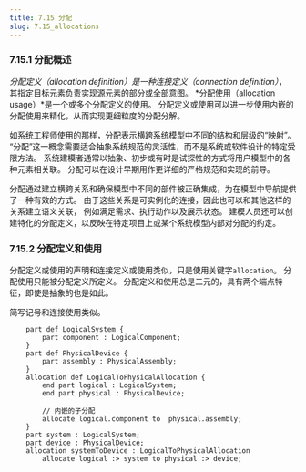 ```yaml
---
title: 7.15 分配
slug: 7.15_allocations
---
```


### 7.15.1 分配概述

*分配定义（allocation definition）*是一种*连接定义（connection definition）*，
其指定目标元素负责实现源元素的部分或全部意图。
*分配使用（allocation usage）*是一个或多个分配定义的使用。
分配定义或使用可以进一步使用内嵌的分配使用来精化，从而实现更细粒度的分配分解。

如系统工程师使用的那样，分配表示横跨系统模型中不同的结构和层级的“映射”。
“分配”这一概念需要适合抽象系统规范的灵活性，而不是系统或软件设计的特定受限方法。
系统建模者通常以抽象、初步或有时是试探性的方式将用户模型中的各种元素相关联。
分配可以在设计早期用作更详细的严格规范和实现的前导。

分配通过建立横跨关系和确保模型中不同的部件被正确集成，为在模型中导航提供了一种有效的方式。
由于这些关系是可实例化的连接，因此也可以和其他这样的关系建立语义关联，
例如满足需求、执行动作以及展示状态。
建模人员还可以创建特化的分配定义，以反映在特定项目上或某个系统模型内部对分配的约定。

### 7.15.2  分配定义和使用

分配定义或使用的声明和连接定义或使用类似，只是使用关键字`allocation`。 
分配使用只能被分配定义所定义。
分配定义和使用总是二元的，具有两个端点特征，即使是抽象的也是如此。

简写记号和连接使用类似。

```sysml 
    part def LogicalSystem {
        part component : LogicalComponent;
    }
    part def PhysicalDevice {
        part assembly : PhysicalAssembly;
    }
    allocation def LogicalToPhysicalAllocation {
        end part logical : LogicalSystem;
        end part physical : PhysicalDevice;

        // 内嵌的子分配
        allocate logical.component to  physical.assembly;
    }
    part system : LogicalSystem;
    part device : PhysicalDevice;
    allocation systemToDevice : LogicalToPhysicalAllocation 
        allocate logical :> system to physical :> device;
```


